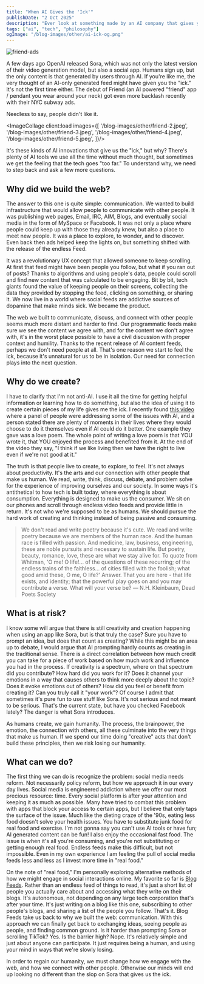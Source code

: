 ```yaml
---
title: "When AI Gives the 'Ick'"
publishDate: "2 Oct 2025"
description: "Ever look at something made by an AI company that gives you the 'ick'?"
tags: ["ai", "tech", "philosophy"]
ogImage: "/blog-images/other/ai-ick-og.png"
---
```



![friend-ads](/blog-images/other/friend-1.jpeg)

A few days ago OpenAI released Sora, which was not only the latest version of their video generation model, but also a social app. Humans sign up, but the only content is that generated by users through AI. If you're like me, the very thought of an AI-only generated feed might have given you the "ick." It's not the first time either. The debut of Friend (an AI powered "friend" app / pendant you wear around your neck) got even more backlash recently with their NYC subway ads.

Needless to say, people didn't like it.

<ImageCollage client:load images={[
'/blog-images/other/friend-2.jpeg',
'/blog-images/other/friend-3.jpeg',
'/blog-images/other/friend-4.jpeg',
'/blog-images/other/friend-5.jpeg',
]}/>


It's these kinds of AI innovations that give us the "ick," but why? There's plenty of AI tools we use all the time without much thought, but sometimes we get the feeling that the tech goes "too far." To understand why, we need to step back and ask a few more questions.

## Why did we build the web?

The answer to this one is quite simple: communication. We wanted to build infrastructure that would allow people to communicate with other people. It was publishing web pages, Email, IRC, AIM, Blogs, and eventually social media in the form of MySpace or Facebook. It was not only a place where people could keep up with those they already knew, but also a place to meet new people. It was a place to explore, to wonder, and to discover. Even back then ads helped keep the lights on, but something shifted with the release of the endless Feed.

It was a revolutionary UX concept that allowed someone to keep scrolling. At first that feed might have been people you follow, but what if you ran out of posts? Thanks to algorithms and using people's data, people could scroll and find new content that was calculated to be engaging. Bit by bit, tech giants found the value of keeping people on their screens, collecting the data they provided by stopping the feed, clicking on something, or sharing it. We now live in a world where social feeds are addictive sources of dopamine that make minds sick. We became the product.

The web we built to communicate, discuss, and connect with other people seems much more distant and harder to find. Our programmatic feeds make sure we see the content we agree with, and for the content we don't agree with, it's in the worst place possible to have a civil discussion with proper context and humility. Thanks to the recent release of AI content feeds, perhaps we don't need people at all. That's one reason we start to feel the ick, because it's unnatural for us to be in isolation. Our need for connection plays into the next question.

## Why do we create?

I have to clarify that I'm not anti-AI. I use it all the time for getting helpful information or learning how to do something, but also the idea of using it to create certain pieces of my life gives me the ick. I recently found [this video](https://files.stevedylan.dev/ai-love-poems.mp4
) where a panel of people were addressing some of the issues with AI, and a person stated there are plenty of moments in their lives where they would choose to do it themselves even if AI could do it better. One example they gave was a love poem. The whole point of writing a love poem is that YOU wrote it, that YOU enjoyed the process and benefited from it. At the end of the video they say, "I think if we like living then we have the right to live even if we're not good at it."

The truth is that people live to create, to explore, to feel. It's not always about productivity. It's the arts and our connection with other people that make us human. We read, write, think, discuss, debate, and problem solve for the experience of improving ourselves and our society. In some ways it's antithetical to how tech is built today, where everything is about consumption. Everything is designed to make us the consumer. We sit on our phones and scroll through endless video feeds and provide little in return. It's not who we're supposed to be as humans. We should pursue the hard work of creating and thinking instead of being passive and consuming.

> We don't read and write poetry because it's cute. We read and write poetry because we are members of the human race. And the human race is filled with passion. And medicine, law, business, engineering, these are noble pursuits and necessary to sustain life. But poetry, beauty, romance, love, these are what we stay alive for. To quote from Whitman, 'O me! O life!... of the questions of these recurring; of the endless trains of the faithless... of cities filled with the foolish; what good amid these, O me, O life?' Answer. That you are here - that life exists, and identity; that the powerful play goes on and you may contribute a verse. What will your verse be?
― N.H. Kleinbaum, Dead Poets Society

## What is at risk?

I know some will argue that there is still creativity and creation happening when using an app like Sora, but is that truly the case? Sure you have to prompt an idea, but does that count as creating? While this might be an area up to debate, I would argue that AI prompting hardly counts as creating in the traditional sense. There is a direct correlation between how much credit you can take for a piece of work based on how much work and influence you had in the process. If creativity is a spectrum, where on that spectrum did you contribute? How hard did you work for it? Does it channel your emotions in a way that causes others to think more deeply about the topic? Does it evoke emotions out of others? How did you feel or benefit from creating it? Can you truly call it "your work"? Of course I admit that sometimes it's pure fun to use stuff like Sora. It's not serious and not meant to be serious. That's the current state, but have you checked Facebook lately? The danger is what Sora introduces.

As humans create, we gain humanity. The process, the brainpower, the emotion, the connection with others, all these culminate into the very things that make us human. If we spend our time doing "creative" acts that don't build these principles, then we risk losing our humanity.

## What can we do?

The first thing we can do is recognize the problem: social media needs reform. Not necessarily policy reform, but how we approach it in our every day lives. Social media is engineered addiction where we offer our most precious resource: time. Every social platform is after your attention and keeping it as much as possible. Many have tried to combat this problem with apps that block your access to certain apps, but I believe that only taps the surface of the issue. Much like the dieting craze of the '90s, eating less food doesn't solve your health issues. You have to substitute junk food for real food and exercise. I'm not gonna say you can't use AI tools or have fun; AI generated content can be fun! I also enjoy the occasional fast food. The issue is when it's all you're consuming, and you're not substituting or getting enough real food. Endless feeds make this difficult, but not impossible. Even in my own experience I am feeling the pull of social media feeds less and less as I invest more time in "real food."

On the note of "real food," I'm personally exploring alternative methods of how we might engage in social interactions online. My favorite so far is [Blog Feeds](https://blogfeeds.net). Rather than an endless feed of things to read, it's just a short list of people you actually care about and accessing what they write on their blogs. It's autonomous, not depending on any large tech corporation that's after your time. It's just writing on a blog like this one, subscribing to other people's blogs, and sharing a list of the people you follow. That's it. Blog Feeds take us back to why we built the web: communication. With this approach we can finally get back to exchanging ideas, seeing people as people, and finding common ground. Is it harder than prompting Sora or scrolling TikTok? Yes. Is the barrier high? Nope. It's relatively simple and just about anyone can participate. It just requires being a human, and using your mind in ways that we're slowly losing.

In order to regain our humanity, we must change how we engage with the web, and how we connect with other people. Otherwise our minds will end up looking no different than the slop on Sora that gives us the ick.
